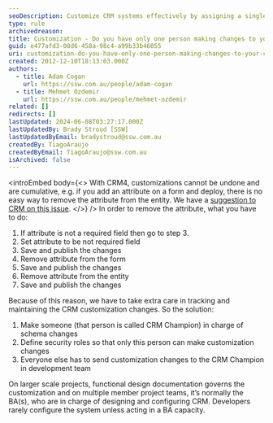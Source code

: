 ```yaml
---
seoDescription: Customize CRM systems effectively by assigning a single "CRM Champion" to manage schema changes and control customization access.
type: rule
archivedreason:
title: Customization - Do you have only one person making changes to your CRM customization?
guid: e477afd3-08d6-458a-98c4-a99b33b46055
uri: customization-do-you-have-only-one-person-making-changes-to-your-crm-customization
created: 2012-12-10T18:13:03.000Z
authors:
  - title: Adam Cogan
    url: https://ssw.com.au/people/adam-cogan
  - title: Mehmet Ozdemir
    url: https://ssw.com.au/people/mehmet-ozdemir
related: []
redirects: []
lastUpdated: 2024-06-08T03:27:17.000Z
lastUpdatedBy: Brady Stroud [SSW]
lastUpdatedByEmail: bradystroud@ssw.com.au
createdBy: TiagoAraujo
createdByEmail: TiagoAraujo@ssw.com.au
isArchived: false
---
```


<introEmbed
  body={<>
With CRM4, customizations cannot be undone and are cumulative, e.g. if you add an attribute on a form and deploy, there is no easy way to remove the attribute from the entity. We have a [suggestion to CRM on this issue](http://www.ssw.com.au/SSW/Standards/BetterSoftwareSuggestions/CRM.aspx#RemoveAttributeOnForm).
  </>}
/>
In order to remove the attribute, what you have to do:

1. If attribute is not a required field then go to step 3.
2. Set attribute to be not required field
3. Save and publish the changes
4. Remove attribute from the form
5. Save and publish the changes
6. Remove attribute from the entity
7. Save and publish the changes

Because of this reason, we have to take extra care in tracking and maintaining the CRM customization changes. So the solution:

1. Make someone (that person is called CRM Champion) in charge of schema changes
2. Define security roles so that only this person can make customization changes
3. Everyone else has to send customization changes to the CRM Champion in development team

On larger scale projects, functional design documentation governs the customization and on multiple member project teams, it’s normally the BA(s), who are in charge of designing and configuring CRM. Developers rarely configure the system unless acting in a BA capacity.
